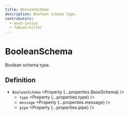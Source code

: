 ```yaml
---
title: BooleanSchema
description: Boolean schema type.
contributors:
  - wout-junius
  - fabian-hiller
---
```



# BooleanSchema

Boolean schema type.

## Definition

- `BooleanSchema` <Property {...properties.BaseSchema} />
  - `type` <Property {...properties.type} />
  - `message` <Property {...properties.message} />
  - `pipe` <Property {...properties.pipe} />

